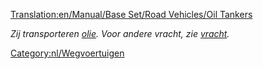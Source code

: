 [[Translation:en/Manual/Base Set/Road Vehicles/Oil Tankers]]

''Zij transporteren [[nl/Manual/Base Set/Cargos/Olie|olie]]. Voor andere vracht, zie [[nl/Manual/Vracht|vracht]].''

{{nl/Wegvoertuig|name     = Witcombe olietanker
  |img      = en/Witcombe Oil Tanker.png
  |price    = £4.510 (€9.020) 
  |speed    = 48 km/h (30 mph)
  |annual   = £421 (€842)
  |designed = 1936
  |life     = 15
  |capacity = 21.000 liter olie
}}
{{nl/Wegvoertuig|name     = Foster olietanker
  |img      = en/Foster Oil Tanker.png
  |price    = £5.740 (€11.480) 
  |speed    = 88 km/h (55 mph)
  |annual   = £787 (€1.574)
  |designed = 1973
  |life     = 15
  |capacity = 25.000 liter olie
}}
{{nl/Wegvoertuig|name     = Perry olietanker
  |img      = en/Perry Oil Tanker.png
  |price    = £6.150 (€12.300) 
  |speed    = 112 km/h (70 mph)
  |annual   = £1.125 (€2.250)
  |designed = 2005
  |life     = 15
  |capacity = 27.000 liter olie
}}

[[Category:nl/Wegvoertuigen]]